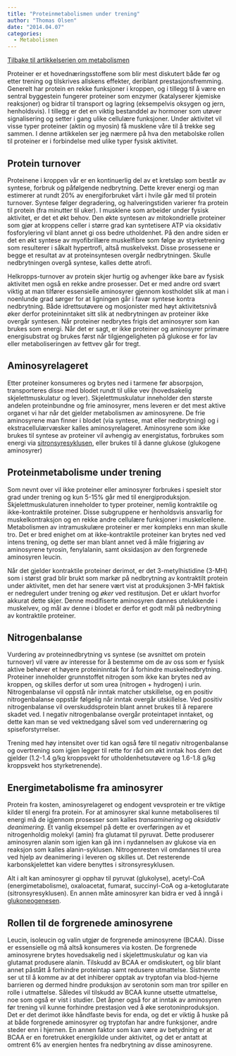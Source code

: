 ```yaml
---
title: "Proteinmetabolismen under trening"
author: "Thomas Olsen"
date: "2014.04.07"
categories: 
  - Metabolismen
---
```


[Tilbake til artikkelserien om metabolismen](../../metabolismen.html)

Proteiner er et hovednæringsstoffene som blir mest diskutert både før og etter trening og tilskrives allskens effekter, deriblant prestasjonsfremming. Generelt har protein en rekke funksjoner i kroppen, og i tillegg til å være en sentral byggestein fungerer proteiner som enzymer (katalyserer kjemiske reaksjoner) og bidrar til transport og lagring (eksempelvis oksygen og jern, henholdsvis). I tillegg er det en viktig bestanddel av hormoner som utøver signalisering og setter i gang ulike cellulære funksjoner. Under aktivitet vil visse typer proteiner (aktin og myosin) få musklene våre til å trekke seg sammen. I denne artikkelen ser jeg nærmere på hva den metabolske rollen til proteiner er i forbindelse med ulike typer fysisk aktivitet.

## Protein turnover

Proteinene i kroppen vår er en kontinuerlig del av et kretsløp som består av syntese, forbruk og påfølgende nedbrytning. Dette krever energi og man estimerer at rundt 20% av energiforbruket vårt i hvile går med til protein turnover. Syntese følger degradering, og halveringstiden varierer fra protein til protein (fra minutter til uker). I musklene som arbeider under fysisk aktivitet, er det et økt behov. Den økte syntesen av mitokondrielle proteiner som gjør at kroppens celler i større grad kan syntetisere ATP via oksidativ fosforylering vil blant annet gi oss bedre utholdenhet. På den andre siden er det en økt syntese av myofibrillære muskelfibre som følge av styrketrening som resulterer i såkalt hypertrofi, altså muskelvekst. Disse prosessene er begge et resultat av at proteinsyntesen overgår nedbrytningen. Skulle nedbrytningen overgå syntese, kalles dette atrofi.

Helkropps-turnover av protein skjer hurtig og avhenger ikke bare av fysisk aktivitet men også en rekke andre prosesser. Det er med andre ord svært viktig at man tilfører essensielle aminosyrer gjennom kostholdet slik at man i noenlunde grad sørger for at ligningen går i favør syntese kontra nedbrytning. Både idrettsutøvere og mosjonister med høyt aktivitetsnivå øker derfor proteininntaket sitt slik at nedbrytningen av proteiner ikke overgår syntesen. Når proteiner nedbrytes frigis det aminosyrer som kan brukes som energi. Når det er sagt, er ikke proteiner og aminosyrer primære energisubstrat og brukes først når tilgjengeligheten på glukose er for lav eller metaboliseringen av fettvev går for tregt.

## Aminosyrelageret

Etter proteiner konsumeres og brytes ned i tarmene før absorpsjon, transporteres disse med blodet rundt til ulike vev (hovedsakelig skjelettmuskulatur og lever). Skjelettmuskulatur inneholder den største andelen proteinbundne og frie aminosyrer, mens leveren er det mest aktive organet vi har når det gjelder metabolismen av aminosyrene. De frie aminosyrene man finner i blodet (via syntese, mat eller nedbrytning) og i ekstracellulærvæsker kalles aminosyrelageret. Aminosyrene som ikke brukes til syntese av proteiner vil avhengig av energistatus, forbrukes som energi via [sitronsyresyklusen](sitronsyresyklusen.qmd "Sitronsyresyklusen"), eller brukes til å danne glukose (glukogene aminosyrer)

## Proteinmetabolisme under trening

Som nevnt over vil ikke proteiner eller aminosyrer forbrukes i spesielt stor grad under trening og kun 5-15% går med til energiproduksjon. Skjelettmuskulaturen inneholder to typer proteiner, nemlig kontraktile og ikke-kontraktile proteiner. Disse subgruppene er henholdsvis ansvarlig for muskelkontraksjon og en rekke andre cellulære funksjoner i muskelcellene. Metabolismen av intramuskulære proteiner er mer kompleks enn man skulle tro. Det er bred enighet om at ikke-kontraktile proteiner kan brytes ned ved intens trening, og dette ser man blant annet ved å måle frigjøring av aminosyrene tyrosin, fenylalanin, samt oksidasjon av den forgrenede aminosyren leucin.

Når det gjelder kontraktile proteiner derimot, er det 3-metylhistidine (3-MH) som i størst grad blir brukt som markør på nedbrytning av kontraktilt protein under aktivitet, men det har senere vært vist at produksjonen 3-MH faktisk er nedregulert under trening og *øker* ved restitusjon. Det er uklart hvorfor akkurat dette skjer. Denne modifiserte aminosyren dannes utelukkende i muskelvev, og mål av denne i blodet er derfor et godt mål på nedbrytning av kontraktile proteiner.

## Nitrogenbalanse

Vurdering av proteinnedbrytning vs syntese (se avsnittet om protein turnover) vil være av interesse for å bestemme om de av oss som er fysisk aktive behøver et høyere proteininntak for å forhindre muskelnedbrytning. Proteiner inneholder grunnstoffet nitrogen som ikke kan brytes ned av kroppen, og skilles derfor ut som urea (nitrogen + hydrogen) i urin. Nitrogenbalanse vil oppstå når inntak matcher utskillelse, og en positiv nitrogenbalanse oppstår følgelig når inntak overgår utskillelse. Ved positiv nitrogenbalanse vil overskuddsprotein blant annet brukes til å reparere skadet ved. I negativ nitrogenbalanse overgår proteintapet inntaket, og dette kan man se ved vektnedgang såvel som ved underernæring og spiseforstyrrelser.

Trening med høy intensitet over tid kan også føre til negativ nitrogenbalanse og overtrening som igjen legger til rette for råd om økt inntak hos dem det gjelder (1.2-1.4 g/kg kroppsvekt for utholdenhetsutøvere og 1.6-1.8 g/kg kroppsvekt hos styrketrenende).

## Energimetabolisme fra aminosyrer

Protein fra kosten, aminosyrelageret og endogent vevsprotein er tre viktige kilder til energi fra protein. For at aminosyrer skal kunne metaboliseres til energi må de igjennom prosesser som kalles *transaminering* og *oksidativ deanimering.* Et vanlig eksempel på dette er overføringen av et nitrogenholdig molekyl (amin) fra glutamat til pyruvat. Dette produserer aminosyren alanin som igjen kan gå inn i nydannelsen av glukose via en reaksjon som kalles alanin-syklusen. Nitrogenresten vil omdannes til urea ved hjelp av deanimering i leveren og skilles ut. Det resterende karbonskjelettet kan videre benyttes i sitronsyresyklusen.

Alt i alt kan aminosyrer gi opphav til pyruvat (glukolyse), acetyl-CoA (energimetabolisme), oxaloacetat, fumarat, succinyl-CoA og a-ketoglutarate (sitronsyresyklusen). En annen måte aminosyrer kan bidra er ved å inngå i [glukoneogenesen](glukosemetabolismen.qmd "Glukosemetabolismen").

## Rollen til de forgrenede aminosyrene

Leucin, isoleucin og valin utgjør de forgrenede aminosyrene (BCAA). Disse er essensielle og må altså konsumeres via kosten. De forgrenede aminosyrene brytes hovedsakelig ned i skjelettmuskulatur og kan via glutamat produsere alanin. Tilskudd av BCAA er omdiskutert, og blir blant annet påstått å forhindre proteintap samt redusere utmattelse. Sistnevnte ser ut til å komme av at det inhiberer opptak av tryptofan via blod-hjerne barrieren og dermed hindre produksjon av serotonin som man tror spiller en rolle i utmattelse. Således vil tilskudd av BCAA kunne utsette utmattelse, noe som også er vist i studier. Det åpner også for at inntak av aminosyren før trening vil kunne forhindre prestasjon ved å øke serotoninproduksjon. Det er det derimot ikke håndfaste bevis for enda, og det er viktig å huske på at både forgrenede aminosyrer og tryptofan har andre funksjoner, andre steder enn i hjernen. En annen faktor som kan være av betydning er at BCAA er en foretrukket energikilde under aktivitet, og det er antatt at omtrent 6% av energien hentes fra nedbrytning av disse aminosyrene.

